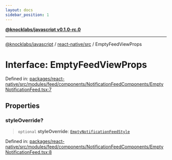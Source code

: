 ```yaml
---
layout: docs
sidebar_position: 1
---
```


[**@knocklabs/javascript v0.1.0-rc.0**](../../../index.mdx)

***

[@knocklabs/javascript](../../../modules.mdx) / [react-native/src](../index.mdx) / EmptyFeedViewProps

# Interface: EmptyFeedViewProps

Defined in: [packages/react-native/src/modules/feed/components/NotificationFeedComponents/EmptyNotificationFeed.tsx:7](https://github.com/knocklabs/javascript/blob/main/packages/react-native/src/modules/feed/components/NotificationFeedComponents/EmptyNotificationFeed.tsx#L7)

## Properties

### styleOverride?

> `optional` **styleOverride**: [`EmptyNotificationFeedStyle`](EmptyNotificationFeedStyle.mdx)

Defined in: [packages/react-native/src/modules/feed/components/NotificationFeedComponents/EmptyNotificationFeed.tsx:8](https://github.com/knocklabs/javascript/blob/main/packages/react-native/src/modules/feed/components/NotificationFeedComponents/EmptyNotificationFeed.tsx#L8)
